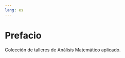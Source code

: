 ```yaml
---
lang: es
---
```


# Prefacio {.unnumbered}

Colección de talleres de Análisis Matemático aplicado. 
